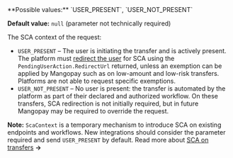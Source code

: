 <ResponseField name="ScaContext" type="string | null" required>
**Possible values:** `USER_PRESENT`, `USER_NOT_PRESENT`

**Default value:** `null` (parameter not technically required)

The SCA context of the request:
- `USER_PRESENT` – The user is initiating the transfer and is actively present. The platform must [redirect the user](/guides/sca/session) for SCA using the `PendingUserAction.RedirectUrl` returned, unless an exemption can be applied by Mangopay such as on low-amount and low-risk transfers. Platforms are not able to request specific exemptions.
- `USER_NOT_PRESENT` – No user is present: the transfer is automated by the platform as part of their declared and authorized workflow. On these transfers, SCA redirection is not initially required, but in future Mangopay may be required to override the request.

**Note:** `ScaContext` is a temporary mechanism to introduce SCA on existing endpoints and workflows. New integrations should consider the parameter required and send `USER_PRESENT` by default. Read more about [SCA on transfers](/guides/sca/transfers) **&rarr;**
</ResponseField>